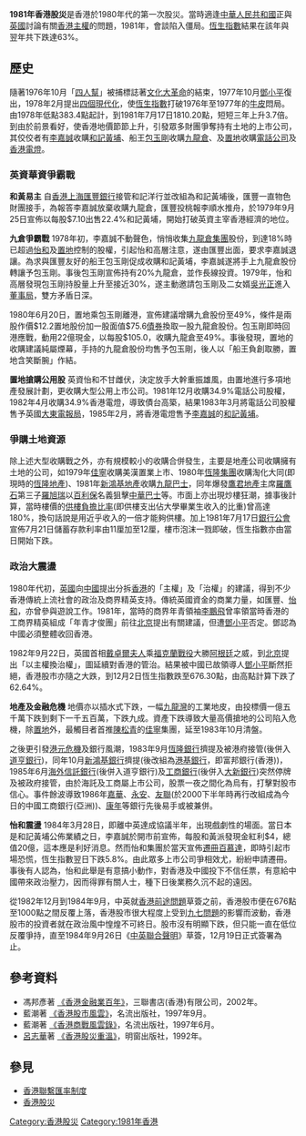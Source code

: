'''1981年香港股災'''是香港於1980年代的第一次股災。當時適逢[[中華人民共和國|中華人民共和國]]正與[[英國|英國]]討論有關[[香港主權移交|香港主權]]的問題，1981年，會談陷入僵局。[[恆生指數|恆生指數]]結果在該年與翌年共下跌達63%。

== 歷史 ==
隨著1976年10月「[[四人幫|四人幫]]」被捕標誌著[[文化大革命|文化大革命]]的結束，1977年10月[[鄧小平|鄧小平]]復出，1978年2月提出[[四個現代化|四個現代化]]，使[[恆生指數|恆生指數]]打破1976年至1977年的[[牛皮|牛皮]]悶局。由1978年低點383.4點起計，到1981年7月17日1810.20點，短短三年上升3.7倍。到由於前景看好，使香港地價節節上升，引發眾多財團爭奪持有土地的上市公司，其佼佼者有[[李嘉誠|李嘉誠]]收購[[和記黃埔|和記黃埔]]、船王[[包玉剛|包玉剛]]收購[[九龍倉|九龍倉]]、及[[置地|置地]]收購[[香港電話有限公司|電話公司]]及[[香港電燈|香港電燈]]。

=== 英資華資爭霸戰 ===
'''和黃易主'''
自[[香港上海匯豐銀行|香港上海匯豐銀行]]接管和記洋行並改組為和記黃埔後，匯豐一直物色財團接手，為報答李嘉誠放棄收購九龍倉，匯豐投桃報李順水推舟，於1979年9月25日宣佈以每股$7.10出售22.4%和記黃埔，開始打破英資主宰香港經濟的地位。

'''九倉爭霸戰'''
1978年初，李嘉誠不動聲色，悄悄收集[[九龍倉集團|九龍倉集團]]股份，到達18%時已超過[[怡和|怡和]]及[[置地|置地]]控制的股權，引起怡和高層注意，遂由匯豐出面，要求李嘉誠退讓。為求與匯豐友好的船王包玉剛促成收購和記黃埔，李嘉誠遂將手上九龍倉股份轉讓予包玉剛。事後包玉剛宣佈持有20%九龍倉，並作長線投資。1979年，怡和高層發現包玉剛持股量上升至接近30%，遂主動邀請包玉剛及二女婿[[吳光正|吳光正]]進入[[董事局|董事局]]，雙方矛盾日深。

1980年6月20日，置地乘包玉剛離港，宣佈建議增購九倉股份至49%，條件是兩股作價$12.2置地股份加一股面值$75.6[[債券|債券]]換取一股九龍倉股份。包玉剛即時回港應戰，動用22億現金，以每股$105.0，收購九龍倉至49%。事後發現，置地的收購建議純屬煙幕，手持的九龍倉股份均售予包玉剛，後人以「船王負創取勝，置地含笑斷腕」作結。

'''置地搶購公用股'''
英資怡和不甘雌伏，決定放手大幹重振雄風，由置地進行多項地產發展計劃，更收購大型公用上市公司。1981年12月收購34.9%電話公司股權，1982年4月收購34.9%香港電燈，導致債台高築，結果1983年3月將電話公司股權售予英國[[大東電報局|大東電報局]]，1985年2月，將香港電燈售予[[李嘉誠|李嘉誠]]的[[和記黃埔|和記黃埔]]。

=== 爭購土地資源 ===
除上述大型收購戰之外，亦有規模較小的收購合併發生，主要是地產公司收購擁有土地的公司，如1979年[[佳寧|佳寧]]收購美漢置業上市、1980年[[恆隆集團|恆隆集團]]收購淘化大同(即現時的[[恆隆地產有限公司|恆隆地產]])、1981年[[新鴻基地產|新鴻基地產]]收購[[九龍巴士|九龍巴士]]，同年爆發[[鷹君地產|鷹君地產]]主席[[羅鷹石|羅鷹石]]第三子[[羅旭瑞|羅旭瑞]]以[[百利保|百利保]]名義狙擊[[中華巴士|中華巴士]]等。市面上亦出現炒樓狂潮，據事後計算，當時樓價的[[供樓負擔比率|供樓負擔比率]](即供樓支出佔大學畢業生收入的比重)曾高達180%，換句話說是用近乎收入的一倍才能夠供樓。加上1981年7月17日[[香港銀行公會|銀行公會]]宣佈7月21日儲蓄存款利率由11厘加至12厘，樓市泡沫一戮即破，恆生指數亦由當日開始下跌。

=== 政治大震盪 ===
1980年代初，[[英國|英國]]向[[中國|中國]]提出分拆[[香港|香港]]的「主權」及「治權」的建議，得到不少香港傳統上流社會的政治及商界精英支持。傳統英國資金的商業力量，如匯豐、[[怡和|怡和]]，亦曾參與遊說工作。1981年，當時的商界年青領袖[[李鵬飛_(香港)|李鵬飛]]曾率領當時香港的工商界精英組成「年青才俊團」前往[[北京|北京]]提出有關建議，但遭[[鄧小平|鄧小平]]否定。鄧認為中國必須整體收回香港。

1982年9月22日，英國首相[[戴卓爾夫人|戴卓爾夫人]]乘[[福克蘭群島戰爭|福克蘭戰役]]大勝[[阿根廷|阿根廷]]之威，到[[北京|北京]]提出「以主權換治權」，圖延續對香港的管治。結果被中國已故領導人[[鄧小平|鄧小平]]斷然拒絕，香港股市亦隨之大跌，到12月2日恆生指數跌至676.30點，由高點計算下跌了62.64%。

'''地產及金融危機'''
地價亦以插水式下跌，一幅[[九龍灣|九龍灣]]的工業地皮，由投標價一億五千萬下跌到剩下一千五百萬，下跌九成。資產下跌導致大量高價搶地的公司陷入危機，除[[置地|置地]]外，最觸目者首推[[陳松青|陳松青]]的[[佳寧|佳寧]]集團，延至1983年10月清盤。

之後更引發[[港元危機|港元危機]]及銀行風潮，1983年9月[[恆隆銀行|恆隆銀行]]擠提及被港府接管(後併入[[道亨銀行|道亨銀行]])，同年10月[[新鴻基銀行|新鴻基銀行]]擠提(後改組為[[港基銀行|港基銀行]]，即富邦銀行(香港))，1985年6月[[海外信託銀行|海外信託銀行]](後併入道亨銀行)及[[工商銀行_(香港)|工商銀行]](後併入[[大新銀行|大新銀行]])突然停牌及被政府接管，由於海託及工商屬上市公司，股票一夜之間化為烏有，打擊對股市信心。事件餘波導致1986年[[嘉華|嘉華]]、[[永安銀行|永安]]、[[友聯銀行|友聯]](於2000下半年時再行改組成為今日的中國工商銀行(亞洲))、[[康年|康年]]等銀行先後易手或被兼併。

'''怡和震盪'''
1984年3月28日，即離中英達成協議半年，出現戲劇性的場面。當日本是和記黃埔公佈業績之日，李嘉誠於開市前宣佈，每股和黃派發現金紅利$4，總值20億，這本應是利好消息。然而怡和集團於當天宣佈[[遷冊|遷冊]][[百慕達|百慕達]]，即時引起市場恐慌，恆生指數翌日下跌5.8%。由此眾多上市公司爭相效尤，紛紛申請遷冊。事後有人認為，怡和此舉是有意搞小動作，對香港及中國投下不信任票，有意給中國帶來政治壓力，因而得罪有關人士，種下日後業務久沉不起的遠因。

從1982年12月到1984年9月，中英就[[香港前途問題|香港前途問題]]草簽之前，香港股市便在676點至1000點之間反覆上落，香港股市很大程度上受到[[香港回歸|九七問題]]的影響而波動，香港股市的投資者就在政治風中惶煌不可終日。股市沒有明顯下跌，但只能一直在低位反覆爭持，直至1984年9月26日《[[中英聯合聲明|中英聯合聲明]]》草簽，12月19日正式簽署為止。

== 參考資料 ==
*馮邦彥著 [https://web.archive.org/web/20070927235946/http://libcat.hkpl.gov.hk/webpac_cjk/wgbroker.exe?200604251908080843735+2+search+select+++1+9 《香港金融業百年》]，三聯書店(香港)有限公司，2002年。
*藍潮著 [https://web.archive.org/web/20070928000253/http://libcat.hkpl.gov.hk/webpac_cjk/wgbroker.exe?200604251908080843735+2+search+select+++2+18 《香港股市風雲》]，名流出版社，1997年9月。
*藍潮著 [https://web.archive.org/web/20070928000101/http://libcat.hkpl.gov.hk/webpac_cjk/wgbroker.exe?200604251908080843735+2+search+select+++2+11 《香港商戰風雲錄》]，名流出版社，1997年6月。
*[[呂志華|呂志華]]著 [https://web.archive.org/web/20070927235846/http://libcat.hkpl.gov.hk/webpac_cjk/wgbroker.exe?200604251908080843735+2+search+select+++5+13 《香港股災重溫》]，明窗出版社，1992年。

== 參見 ==
* [[香港聯繫匯率制度|香港聯繫匯率制度]]
* [[香港股災|香港股災]]

[[Category:香港股災|Category:香港股災]]
[[Category:1981年香港|Category:1981年香港]]